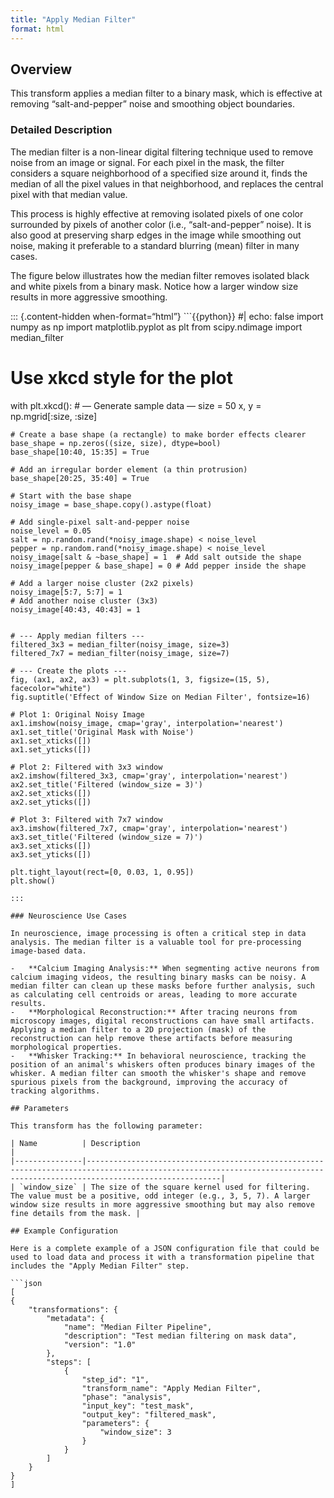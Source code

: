 ```yaml
---
title: "Apply Median Filter"
format: html
---
```


## Overview

This transform applies a median filter to a binary mask, which is effective at removing "salt-and-pepper" noise and smoothing object boundaries.

### Detailed Description

The median filter is a non-linear digital filtering technique used to remove noise from an image or signal. For each pixel in the mask, the filter considers a square neighborhood of a specified size around it, finds the median of all the pixel values in that neighborhood, and replaces the central pixel with that median value.

This process is highly effective at removing isolated pixels of one color surrounded by pixels of another color (i.e., "salt-and-pepper" noise). It is also good at preserving sharp edges in the image while smoothing out noise, making it preferable to a standard blurring (mean) filter in many cases.

The figure below illustrates how the median filter removes isolated black and white pixels from a binary mask. Notice how a larger window size results in more aggressive smoothing.

::: {.content-hidden when-format="html"}
```{{python}}
#| echo: false
import numpy as np
import matplotlib.pyplot as plt
from scipy.ndimage import median_filter

# Use xkcd style for the plot
with plt.xkcd():
    # --- Generate sample data ---
    size = 50
    x, y = np.mgrid[:size, :size]

    # Create a base shape (a rectangle) to make border effects clearer
    base_shape = np.zeros((size, size), dtype=bool)
    base_shape[10:40, 15:35] = True

    # Add an irregular border element (a thin protrusion)
    base_shape[20:25, 35:40] = True

    # Start with the base shape
    noisy_image = base_shape.copy().astype(float)

    # Add single-pixel salt-and-pepper noise
    noise_level = 0.05
    salt = np.random.rand(*noisy_image.shape) < noise_level
    pepper = np.random.rand(*noisy_image.shape) < noise_level
    noisy_image[salt & ~base_shape] = 1  # Add salt outside the shape
    noisy_image[pepper & base_shape] = 0 # Add pepper inside the shape

    # Add a larger noise cluster (2x2 pixels)
    noisy_image[5:7, 5:7] = 1
    # Add another noise cluster (3x3)
    noisy_image[40:43, 40:43] = 1


    # --- Apply median filters ---
    filtered_3x3 = median_filter(noisy_image, size=3)
    filtered_7x7 = median_filter(noisy_image, size=7)

    # --- Create the plots ---
    fig, (ax1, ax2, ax3) = plt.subplots(1, 3, figsize=(15, 5), facecolor="white")
    fig.suptitle('Effect of Window Size on Median Filter', fontsize=16)

    # Plot 1: Original Noisy Image
    ax1.imshow(noisy_image, cmap='gray', interpolation='nearest')
    ax1.set_title('Original Mask with Noise')
    ax1.set_xticks([])
    ax1.set_yticks([])

    # Plot 2: Filtered with 3x3 window
    ax2.imshow(filtered_3x3, cmap='gray', interpolation='nearest')
    ax2.set_title('Filtered (window_size = 3)')
    ax2.set_xticks([])
    ax2.set_yticks([])

    # Plot 3: Filtered with 7x7 window
    ax3.imshow(filtered_7x7, cmap='gray', interpolation='nearest')
    ax3.set_title('Filtered (window_size = 7)')
    ax3.set_xticks([])
    ax3.set_yticks([])

    plt.tight_layout(rect=[0, 0.03, 1, 0.95])
    plt.show()
```
:::

### Neuroscience Use Cases

In neuroscience, image processing is often a critical step in data analysis. The median filter is a valuable tool for pre-processing image-based data.

-   **Calcium Imaging Analysis:** When segmenting active neurons from calcium imaging videos, the resulting binary masks can be noisy. A median filter can clean up these masks before further analysis, such as calculating cell centroids or areas, leading to more accurate results.
-   **Morphological Reconstruction:** After tracing neurons from microscopy images, digital reconstructions can have small artifacts. Applying a median filter to a 2D projection (mask) of the reconstruction can help remove these artifacts before measuring morphological properties.
-   **Whisker Tracking:** In behavioral neuroscience, tracking the position of an animal's whiskers often produces binary images of the whisker. A median filter can smooth the whisker's shape and remove spurious pixels from the background, improving the accuracy of tracking algorithms.

## Parameters

This transform has the following parameter:

| Name          | Description                                                                                                                                                              |
|---------------|--------------------------------------------------------------------------------------------------------------------------------------------------------------------------|
| `window_size` | The size of the square kernel used for filtering. The value must be a positive, odd integer (e.g., 3, 5, 7). A larger window size results in more aggressive smoothing but may also remove fine details from the mask. |

## Example Configuration

Here is a complete example of a JSON configuration file that could be used to load data and process it with a transformation pipeline that includes the "Apply Median Filter" step.

```json
[
{
    "transformations": {
        "metadata": {
            "name": "Median Filter Pipeline",
            "description": "Test median filtering on mask data",
            "version": "1.0"
        },
        "steps": [
            {
                "step_id": "1",
                "transform_name": "Apply Median Filter",
                "phase": "analysis",
                "input_key": "test_mask",
                "output_key": "filtered_mask",
                "parameters": {
                    "window_size": 3
                }
            }
        ]
    }
}
]
```
